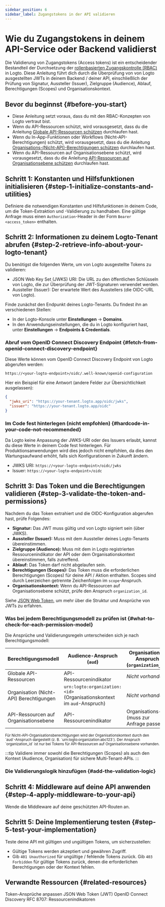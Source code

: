```yaml
---
sidebar_position: 6
sidebar_label: Zugangstokens in der API validieren
---
```




# Wie du Zugangstokens in deinem API-Service oder Backend validierst

Die Validierung von Zugangstokens (Access tokens) ist ein entscheidender Bestandteil der Durchsetzung der [rollenbasierten Zugangskontrolle (RBAC)](/authorization/role-based-access-control) in Logto. Diese Anleitung führt dich durch die Überprüfung von von Logto ausgestellten JWTs in deinem Backend / deiner API, einschließlich der Prüfung von Signatur, Aussteller (Issuer), Zielgruppe (Audience), Ablauf, Berechtigungen (Scopes) und Organisationskontext.

## Bevor du beginnst \{#before-you-start}

- Diese Anleitung setzt voraus, dass du mit den RBAC-Konzepten von Logto vertraut bist.
- Wenn du API-Ressourcen schützt, wird vorausgesetzt, dass du die Anleitung [Globale API-Ressourcen schützen](/authorization/global-api-resources) durchlaufen hast.
- Wenn du In-App-Funktionen oder Workflows (Nicht-API-Berechtigungen) schützt, wird vorausgesetzt, dass du die Anleitung [Organisations-(Nicht-API)-Berechtigungen schützen](/authorization/organization-permissions) durchlaufen hast.
- Wenn du API-Ressourcen auf Organisationsebene schützt, wird vorausgesetzt, dass du die Anleitung [API-Ressourcen auf Organisationsebene schützen](/authorization/organization-level-api-resources) durchlaufen hast.

## Schritt 1: Konstanten und Hilfsfunktionen initialisieren \{#step-1-initialize-constants-and-utilities}

Definiere die notwendigen Konstanten und Hilfsfunktionen in deinem Code, um die Token-Extraktion und -Validierung zu handhaben. Eine gültige Anfrage muss einen `Authorization`-Header in der Form `Bearer <access_token>` enthalten.

<Tabs groupId="api-language">
  <TabItem value="node" label="Node.js">
    <NodeInit />
  </TabItem>
  <TabItem value="python" label="Python">
    <PythonInit />
  </TabItem>
  <TabItem value="go" label="Go">
    <GoInit />
  </TabItem>
  <TabItem value="java" label="Java">
    <JavaInit />
  </TabItem>
  <TabItem value="dotnet" label=".NET">
    <DotNetInit />
  </TabItem>
  <TabItem value="php" label="PHP">
    <PhpInit />
  </TabItem>
  <TabItem value="ruby" label="Ruby">
    <RubyInit />
  </TabItem>
  <TabItem value="rust" label="Rust">
    <RustInit />
  </TabItem>
</Tabs>

## Schritt 2: Informationen zu deinem Logto-Tenant abrufen \{#step-2-retrieve-info-about-your-logto-tenant}

Du benötigst die folgenden Werte, um von Logto ausgestellte Tokens zu validieren:

- JSON Web Key Set (JWKS) URI: Die URL zu den öffentlichen Schlüsseln von Logto, die zur Überprüfung der JWT-Signaturen verwendet werden.
- Aussteller (Issuer): Der erwartete Wert des Ausstellers (die OIDC-URL von Logto).

Finde zunächst den Endpunkt deines Logto-Tenants. Du findest ihn an verschiedenen Stellen:

- In der Logto-Konsole unter **Einstellungen** → **Domains**.
- In den Anwendungseinstellungen, die du in Logto konfiguriert hast, unter **Einstellungen** → **Endpoints & Credentials**.

### Abruf vom OpenID Connect Discovery Endpoint \{#fetch-from-openid-connect-discovery-endpoint}

Diese Werte können vom OpenID Connect Discovery Endpoint von Logto abgerufen werden:

```
https://<your-logto-endpoint>/oidc/.well-known/openid-configuration
```

Hier ein Beispiel für eine Antwort (andere Felder zur Übersichtlichkeit ausgelassen):

```json
{
  "jwks_uri": "https://your-tenant.logto.app/oidc/jwks",
  "issuer": "https://your-tenant.logto.app/oidc"
}
```

### Im Code fest hinterlegen (nicht empfohlen) \{#hardcode-in-your-code-not-recommended}

Da Logto keine Anpassung der JWKS-URI oder des Issuers erlaubt, kannst du diese Werte in deinem Code fest hinterlegen. Für Produktionsanwendungen wird dies jedoch nicht empfohlen, da dies den Wartungsaufwand erhöht, falls sich Konfigurationen in Zukunft ändern.

- JWKS URI: `https://<your-logto-endpoint>/oidc/jwks`
- Issuer: `https://<your-logto-endpoint>/oidc`

## Schritt 3: Das Token und die Berechtigungen validieren \{#step-3-validate-the-token-and-permissions}

Nachdem du das Token extrahiert und die OIDC-Konfiguration abgerufen hast, prüfe Folgendes:

- **Signatur:** Das JWT muss gültig und von Logto signiert sein (über JWKS).
- **Aussteller (Issuer):** Muss mit dem Aussteller deines Logto-Tenants übereinstimmen.
- **Zielgruppe (Audience):** Muss mit dem in Logto registrierten Ressourcenindikator der API oder dem Organisationskontext übereinstimmen, falls zutreffend.
- **Ablauf:** Das Token darf nicht abgelaufen sein.
- **Berechtigungen (Scopes):** Das Token muss die erforderlichen Berechtigungen (Scopes) für deine API / Aktion enthalten. Scopes sind durch Leerzeichen getrennte Zeichenfolgen im `scope`-Anspruch.
- **Organisationskontext:** Wenn du API-Ressourcen auf Organisationsebene schützt, prüfe den Anspruch `organization_id`.

Siehe [JSON Web Token](https://auth.wiki/jwt), um mehr über die Struktur und Ansprüche von JWTs zu erfahren.

### Was bei jedem Berechtigungsmodell zu prüfen ist \{#what-to-check-for-each-permission-model}

Die Ansprüche und Validierungsregeln unterscheiden sich je nach Berechtigungsmodell:

| Berechtigungsmodell                     | Audience-Anspruch (`aud`)                                              | Organisations-Anspruch (`organization_id`) | Zu prüfende Berechtigungen (`scope`) |
| --------------------------------------- | ---------------------------------------------------------------------- | ------------------------------------------ | ------------------------------------ |
| Globale API-Ressourcen                  | API-Ressourcenindikator                                                | _Nicht vorhanden_                          | API-Ressourcen-Berechtigungen        |
| Organisation (Nicht-API) Berechtigungen | `urn:logto:organization:<id>` (Organisationskontext im `aud`-Anspruch) | _Nicht vorhanden_                          | Organisationsberechtigungen          |
| API-Ressourcen auf Organisationsebene   | API-Ressourcenindikator                                                | Organisations-ID (muss zur Anfrage passen) | API-Ressourcen-Berechtigungen        |

<small>
  Für Nicht-API-Organisationsberechtigungen wird der Organisationskontext durch den `aud`-Anspruch
  dargestellt (z. B. `urn:logto:organization:abc123`). Der Anspruch `organization_id` ist nur bei
  Tokens für API-Ressourcen auf Organisationsebene vorhanden.
</small>

:::tip
Validiere immer sowohl die Berechtigungen (Scopes) als auch den Kontext (Audience, Organisation) für sichere Multi-Tenant-APIs.
:::

### Die Validierungslogik hinzufügen \{#add-the-validation-logic}

<Tabs groupId="api-language">
  <TabItem value="node" label="Node.js">
    <NodeAddValidationLogic />
  </TabItem>
  <TabItem value="python" label="Python">
    <PythonAddValidationLogic />
  </TabItem>
  <TabItem value="go" label="Go">
    <GoAddValidationLogic />
  </TabItem>
  <TabItem value="java" label="Java">
    <JavaAddValidationLogic />
  </TabItem>
  <TabItem value="dotnet" label=".NET">
    <DotNetAddValidationLogic />
  </TabItem>
  <TabItem value="php" label="PHP">
    <PhpAddValidationLogic />
  </TabItem>
  <TabItem value="ruby" label="Ruby">
    <RubyAddValidationLogic />
  </TabItem>
  <TabItem value="rust" label="Rust">
    <RustAddValidationLogic />
  </TabItem>
</Tabs>

## Schritt 4: Middleware auf deine API anwenden \{#step-4-apply-middleware-to-your-api}

Wende die Middleware auf deine geschützten API-Routen an.

<Tabs groupId="api-language">
  <TabItem value="node" label="Node.js">
    <NodeApplyMiddleware />
  </TabItem>
  <TabItem value="python" label="Python">
    <PythonApplyMiddleware />
  </TabItem>
  <TabItem value="go" label="Go">
    <GoApplyMiddleware />
  </TabItem>
  <TabItem value="java" label="Java">
    <JavaApplyMiddleware />
  </TabItem>
  <TabItem value="dotnet" label=".NET">
    <DotNetApplyMiddleware />
  </TabItem>
  <TabItem value="php" label="PHP">
    <PhpApplyMiddleware />
  </TabItem>
  <TabItem value="ruby" label="Ruby">
    <RubyApplyMiddleware />
  </TabItem>
  <TabItem value="rust" label="Rust">
    <RustApplyMiddleware />
  </TabItem>
</Tabs>

## Schritt 5: Deine Implementierung testen \{#step-5-test-your-implementation}

Teste deine API mit gültigen und ungültigen Tokens, um sicherzustellen:

- Gültige Tokens werden akzeptiert und gewähren Zugriff.
- Gib `401 Unauthorized` für ungültige / fehlende Tokens zurück. Gib `403 Forbidden` für gültige Tokens zurück, denen die erforderlichen Berechtigungen oder der Kontext fehlen.

## Verwandte Ressourcen \{#related-resources}

<Url href="/developers/custom-token-claims">Token-Ansprüche anpassen</Url>
<Url href="https://auth.wiki/de/jwt">JSON Web Token (JWT)</Url>
<Url href="https://openid.net/specs/openid-connect-discovery-1_0.html">
  OpenID Connect Discovery
</Url>
<Url href="https://www.rfc-editor.org/rfc/rfc8707.html">RFC 8707: Ressourcenindikatoren</Url>
